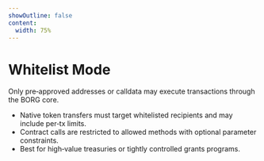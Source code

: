 ```yaml
---
showOutline: false
content:
  width: 75%
---
```


# Whitelist Mode

Only pre‑approved addresses or calldata may execute transactions through the BORG core.

- Native token transfers must target whitelisted recipients and may include per‑tx limits.
- Contract calls are restricted to allowed methods with optional parameter constraints.
- Best for high‑value treasuries or tightly controlled grants programs.

